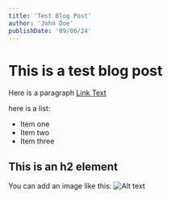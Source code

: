 ```yaml
---
title: 'Test Blog Post'
author: 'John Doe'
publishDate: '09/06/24'
---
```


# This is a test blog post

Here is a paragraph
[Link Text](https://www.example.com)

here is a list:

- Item one
- Item two
- Item three

## This is an h2 element

You can add an image like this:
![Alt text](https://res.cloudinary.com/ddmm5ofs1/image/upload/v1670457160/upjyyof0ldxalbikk5ui.jpg)